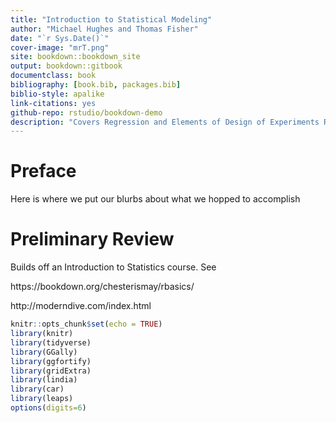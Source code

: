 --- 
title: "Introduction to Statistical Modeling"
author: "Michael Hughes and Thomas Fisher"
date: "`r Sys.Date()`"
cover-image: "mrT.png"
site: bookdown::bookdown_site
output: bookdown::gitbook
documentclass: book
bibliography: [book.bib, packages.bib]
biblio-style: apalike
link-citations: yes
github-repo: rstudio/bookdown-demo
description: "Covers Regression and Elements of Design of Experiments R using the tidyverse."
---


# Preface{-}



Here is where we put our blurbs about what we hopped to accomplish

# Preliminary Review{-}

Builds off an Introduction to Statistics course. See

https://bookdown.org/chesterismay/rbasics/

http://moderndive.com/index.html


```{r setup, include=FALSE}
knitr::opts_chunk$set(echo = TRUE)
library(knitr)
library(tidyverse)
library(GGally)
library(ggfortify)
library(gridExtra)
library(lindia)
library(car)
library(leaps)
options(digits=6)
```
